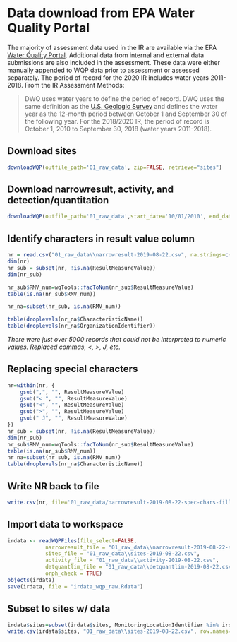 # Data download from EPA Water Quality Portal {#data-download}

The majority of assessment data used in the IR are available via the EPA [Water Quality Portal](https://www.waterqualitydata.us/]). Additional data from 
internal and external data submissions are also included in the assessment. These data were either manually appended to WQP data prior to assessment or 
assessed separately. The period of record for the 2020 IR includes water years 2011-2018. From the IR Assessment Methods:

> DWQ uses water years to define the period of record. DWQ uses the same definition as the [U.S. Geologic Survey](https://water.usgs.gov/nwc/explain_data.html) and defines the water year as the 12-month period between October 1 and September 30 of the following year. For the 2018/2020 IR, the period of record is October 1, 2010 to September 30, 2018 (water years 2011-2018).


## Download sites
```r
downloadWQP(outfile_path='01_raw_data', zip=FALSE, retrieve="sites")
```
## Download narrowresult, activity, and detection/quantitation
```r
downloadWQP(outfile_path='01_raw_data',start_date='10/01/2010', end_date='09/30/2018', zip=TRUE, unzip=TRUE, retrieve=c("narrowresult", "activity", "detquantlim"))
```

## Identify characters in result value column
```r
nr = read.csv("01_raw_data\\narrowresult-2019-08-22.csv", na.strings=c("NA", ""))
dim(nr)
nr_sub = subset(nr, !is.na(ResultMeasureValue))
dim(nr_sub)

nr_sub$RMV_num=wqTools::facToNum(nr_sub$ResultMeasureValue)
table(is.na(nr_sub$RMV_num))

nr_na=subset(nr_sub, is.na(RMV_num))

table(droplevels(nr_na$CharacteristicName))
table(droplevels(nr_na$OrganizationIdentifier))
```

*There were just over 5000 records that could not be interpreted to numeric values. Replaced commas, <, >, J, etc.*

## Replacing special characters
```r
nr=within(nr, {
	gsub(",", "", ResultMeasureValue)
	gsub("< ", "", ResultMeasureValue)
	gsub("<", "", ResultMeasureValue)
	gsub(">", "", ResultMeasureValue)
	gsub(" J", "", ResultMeasureValue)
})
nr_sub = subset(nr, !is.na(ResultMeasureValue))
dim(nr_sub)
nr_sub$RMV_num=wqTools::facToNum(nr_sub$ResultMeasureValue)
table(is.na(nr_sub$RMV_num))
nr_na=subset(nr_sub, is.na(RMV_num))
table(droplevels(nr_na$CharacteristicName))
```

## Write NR back to file
```r
write.csv(nr, file='01_raw_data/narrowresult-2019-08-22-spec-chars-filled.csv', row.names=F)
```


## Import data to workspace
```r
irdata <- readWQPFiles(file_select=FALSE,
            narrowresult_file = "01_raw_data\\narrowresult-2019-08-22-spec-chars-filled.csv",
            sites_file = "01_raw_data\\sites-2019-08-22.csv",
            activity_file = "01_raw_data\\activity-2019-08-22.csv",
            detquantlim_file = "01_raw_data\\detquantlim-2019-08-22.csv",
            orph_check = TRUE)
objects(irdata)
save(irdata, file = "irdata_wqp_raw.Rdata")
```

## Subset to sites w/ data
```r
irdata$sites=subset(irdata$sites, MonitoringLocationIdentifier %in% irdata$merged_results$MonitoringLocationIdentifier)
write.csv(irdata$sites, "01_raw_data\\sites-2019-08-22.csv", row.names=F)
```

